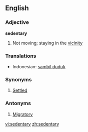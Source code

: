 ==English==

===Adjective===
'''sedentary'''

# Not moving; staying in the [[vicinity]]

===Translations===
*Indonesian: [[sambil duduk]]

===Synonyms===
#[[Settled]]

===Antonyms===
#[[Migratory]]

[[vi:sedentary]]
[[zh:sedentary]]